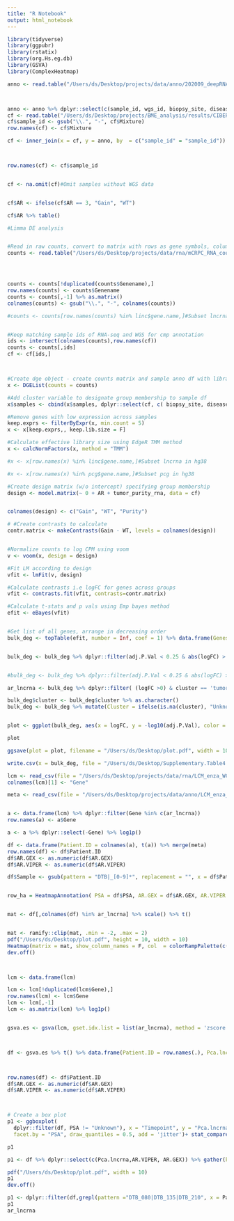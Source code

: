 ```yaml
---
title: "R Notebook"
output: html_notebook
---
```


```r
library(tidyverse)
library(ggpubr)
library(rstatix)
library(org.Hs.eg.db)
library(GSVA)
library(ComplexHeatmap)
```



```r
anno <- read.table("/Users/ds/Desktop/projects/data/anno/202009_deepRNAseq_sample_full.txt", header =T)



anno <- anno %>% dplyr::select(c(sample_id, wgs_id, biopsy_site, disease_type_SIG_GEX, ID_patient, AR,tumor_purity_rna)) 
cf <- read.table("/Users/ds/Desktop/projects/BME_analysis/results/CIBERSORTx_Job33_Adjusted.txt", sep = "\t", header = T)
cf$sample_id <- gsub("\\.", "-", cf$Mixture)
row.names(cf) <- cf$Mixture

cf <- inner_join(x = cf, y = anno, by  = c("sample_id" = "sample_id"))



row.names(cf) <- cf$sample_id


cf <- na.omit(cf)#Omit samples without WGS data


cf$AR <- ifelse(cf$AR == 3, "Gain", "WT")

cf$AR %>% table()

```


```r
#Limma DE analysis 


#Read in raw counts, convert to matrix with rows as gene symbols, columns as samples
counts <- read.table("/Users/ds/Desktop/projects/data/rna/mCRPC_RNA_counts_genename.txt", header = T)




counts <- counts[!duplicated(counts$Genename),]
row.names(counts) <- counts$Genename
counts <- counts[,-1] %>% as.matrix()
colnames(counts) <- gsub("\\.", "-", colnames(counts))  

#counts <- counts[row.names(counts) %in% linc$gene.name,]#Subset lncrna in hg38 


#Keep matching sample ids of RNA-seq and WGS for cmp annotation
ids <- intersect(colnames(counts),row.names(cf))
counts <- counts[,ids]
cf <- cf[ids,]



#Create dge object - create counts matrix and sample anno df with library sizes
x <- DGEList(counts = counts)

#Add cluster variable to designate group membership to sample df
x$samples <- cbind(x$samples, dplyr::select(cf, c( biopsy_site, disease_type_SIG_GEX, AR,tumor_purity_rna )))

#Remove genes with low expression across samples
keep.exprs <- filterByExpr(x, min.count = 5)
x <- x[keep.exprs,, keep.lib.size = F]

#Calculate effective library size using EdgeR TMM method
x <- calcNormFactors(x, method = "TMM")

#x <- x[row.names(x) %in% linc$gene.name,]#Subset lncrna in hg38 

#x <- x[row.names(x) %in% pcg$gene.name,]#Subset pcg in hg38

#Create design matrix (w/o intercept) specifying group membership
design <- model.matrix(~ 0 + AR + tumor_purity_rna, data = cf) 


colnames(design) <- c("Gain", "WT", "Purity") 

# #Create contrasts to calculate
contr.matrix <- makeContrasts(Gain - WT, levels = colnames(design))


#Normalize counts to log CPM using voom
v <- voom(x, design = design)

#Fit LM according to design
vfit <- lmFit(v, design)

#Calculate contrasts i.e logFC for genes across groups
vfit <- contrasts.fit(vfit, contrasts=contr.matrix)

#Calculate t-stats and p vals using Emp bayes method
efit <- eBayes(vfit)


#Get list of all genes, arrange in decreasing order
bulk_deg <- topTable(efit, number = Inf, coef = 1) %>% data.frame(Genes = row.names(.))  %>% arrange(-logFC) 


bulk_deg <- bulk_deg %>% dplyr::filter(adj.P.Val < 0.25 & abs(logFC) > 1) %>% left_join( y = final_markers, by = c("Genes" = "gene"))


#bulk_deg <- bulk_deg %>% dplyr::filter(adj.P.Val < 0.25 & abs(logFC) > 1) %>% left_join( y = pcg_markers, by = c("Genes" = "gene"))

ar_lncrna <- bulk_deg %>% dplyr::filter( (logFC >0) & cluster == 'tumor') %>% .$Genes

```

```r


bulk_deg$cluster <- bulk_deg$cluster %>% as.character()
bulk_deg <- bulk_deg %>% mutate(Cluster = ifelse(is.na(cluster), "Unknown", cluster)) %>% mutate(Alpha = ifelse(Cluster == "Unknown", 0.8, 1))


plot <- ggplot(bulk_deg, aes(x = logFC, y = -log10(adj.P.Val), color = Cluster, alpha = Alpha, label = Genes) ) + geom_point() + scale_color_manual(values = c("purple", "orange", "red", "black", "navy","grey" , "navy")) + geom_hline(yintercept = -log10(0.25), linetype= 'dashed') + geom_vline(xintercept = c(-1,1), linetype = 'dashed') + geom_text_repel(data = dplyr::filter(bulk_deg, abs(logFC) > 1 &adj.P.Val < 0.25 & Cluster !="Unknown" ), force = 0.8, size = 2.5) + ggtitle(label = "lncRNAs associated with AR gain") + theme_classic()

plot

ggsave(plot = plot, filename = "/Users/ds/Desktop/plot.pdf", width = 10)

write.csv(x = bulk_deg, file = "/Users/ds/Desktop/Supplementary.Table4.csv",quote = F, row.names = F)

```






```r
lcm <- read_csv(file = "/Users/ds/Desktop/projects/data/rna/LCM_enza_WCDT_TPM.csv", col_names = T)
colnames(lcm)[1] <- "Gene"

meta <- read_csv(file = "/Users/ds/Desktop/projects/data/anno/LCM_enza_WCDT_meta.csv", col_names = c("Patient.ID", "Timepoint", "Biopsy.site", "Same.lesion", "PSA", "TOS", "AR.VIPER", "AR.GEX", "Aggarwal", "Labrecque" ))


a <- data.frame(lcm) %>% dplyr::filter(Gene %in% c(ar_lncrna)) 
row.names(a) <- a$Gene

a <- a %>% dplyr::select(-Gene) %>% log1p() 

df <- data.frame(Patient.ID = colnames(a), t(a)) %>% merge(meta)
row.names(df) <- df$Patient.ID
df$AR.GEX <- as.numeric(df$AR.GEX)
df$AR.VIPER <- as.numeric(df$AR.VIPER)

df$Sample <- gsub(pattern = "DTB|_[0-9]*", replacement = "", x = df$Patient.ID)


row_ha = HeatmapAnnotation( PSA = df$PSA, AR.GEX = df$AR.GEX, AR.VIPER = df$AR.VIPER, Aggarwal.cluster = df$Aggarwal, Labrecque.cluster = df$Labrecque, Sample = df$Sample)


mat <- df[,colnames(df) %in% ar_lncrna] %>% scale() %>% t()


mat <- ramify::clip(mat, .min = -2, .max = 2)
pdf("/Users/ds/Desktop/plot.pdf", height = 10, width = 10)
Heatmap(matrix = mat, show_column_names = F, col  = colorRampPalette(c('navy',"white", "red"))(10), top_annotation  = row_ha, cluster_columns = T, name = "Z score", column_names_gp = gpar(fontsize = 10), height = unit(5, 'cm'), cluster_rows = F)
dev.off()



lcm <- data.frame(lcm)

lcm <- lcm[!duplicated(lcm$Gene),]
row.names(lcm) <- lcm$Gene
lcm <- lcm[,-1]
lcm <- as.matrix(lcm) %>% log1p()


gsva.es <- gsva(lcm, gset.idx.list = list(ar_lncrna), method = 'zscore')




```






```r



df <- gsva.es %>% t() %>% data.frame(Patient.ID = row.names(.), Pca.lncrna = .) %>% merge(meta)



row.names(df) <- df$Patient.ID
df$AR.GEX <- as.numeric(df$AR.GEX)
df$AR.VIPER <- as.numeric(df$AR.VIPER)



# Create a box plot
p1 <- ggboxplot(
  dplyr::filter(df, PSA != "Unknown"), x = "Timepoint", y = "Pca.lncrna", fill = "darkred", alpha = 0.5,
  facet.by = "PSA", draw_quantiles = 0.5, add = 'jitter')+ stat_compare_means(paired = T, method = 't.test', label.x.npc = 0.5) + ylab("AR regulated Pca-protein coding genes")

p1


```


```r


p1 <- df %>% dplyr::select(c(Pca.lncrna,AR.VIPER, AR.GEX)) %>% gather(key = "Signature", value = "GEX", -Pca.lncrna) %>% ggplot(aes(x = Pca.lncrna, y = GEX, color = Signature)) %>% facet(facet.by = "Signature") + geom_point() + geom_smooth(method = "lm") + stat_cor() + scale_color_manual(values = c("navy", "darkred")) + theme_classic() + xlab("AR upregulated Pca-lncRNAs")

pdf("/Users/ds/Desktop/plot.pdf", width = 10)
p1
dev.off()


```




```r
p1 <- dplyr::filter(df,grepl(pattern ="DTB_080|DTB_135|DTB_210", x = Patient.ID)) %>% mutate(Group = "Converters") %>% ggboxplot( , x = "Timepoint", y = "AR.VIPER", fill = "darkblue", alpha = 0.5, draw_quantiles = 0.5,add = "jitter" , facet.by = "Group", width = 0.5) + stat_compare_means(paired = T, method = 't.test', label.x.npc = 0.5) + ylab("AR VIPER score")
p1
ar_lncrna
```

